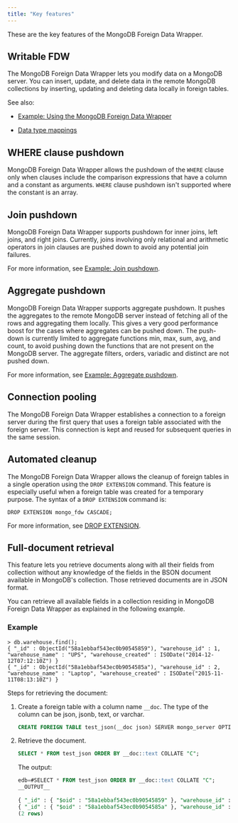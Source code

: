 ```yaml
---
title: "Key features"
---
```


<div id="features_of_mongo_fdw" class="registered_link"></div>

These are the key features of the MongoDB Foreign Data Wrapper.

## Writable FDW

The MongoDB Foreign Data Wrapper lets you modify data on a MongoDB server. You can insert, update, and delete data in the remote MongoDB collections by inserting, updating and deleting data locally in foreign tables. 

See also:

- [Example: Using the MongoDB Foreign Data Wrapper](08_example_using_the_mongo_data_adapter/#example_using_the_mongo_data_adapter)

- [Data type mappings](07_configuring_the_mongo_data_adapter/#data-type-mappings)

## WHERE clause pushdown

MongoDB Foreign Data Wrapper allows the pushdown of the `WHERE` clause only when clauses include the comparison expressions that have a column and a constant as arguments. `WHERE` clause pushdown isn't supported where the constant is an array.

## Join pushdown

MongoDB Foreign Data Wrapper supports pushdown for inner joins, left joins, and right joins. Currently, joins involving only relational and arithmetic operators in join clauses are pushed down to avoid any potential join failures.

For more information, see [Example: Join pushdown](08a_example_join_pushdown).

## Aggregate pushdown

MongoDB Foreign Data Wrapper supports aggregate pushdown. It pushes the aggregates to the remote MongoDB server instead of fetching all of the rows and aggregating them locally. This gives a very good performance boost for the cases where aggregates can be pushed down. The push-down is currently limited to aggregate functions min, max, sum, avg, and count, to avoid pushing down the functions that are not present on the MongoDB server. The aggregate filters, orders, variadic and distinct are not pushed down.

For more information, see [Example: Aggregate pushdown](08b_example_aggregate_pushdown).

## Connection pooling

The MongoDB Foreign Data Wrapper establishes a connection to a foreign server during the first query that uses a foreign table associated with the foreign server. This connection is kept and reused for subsequent queries in the same session.

## Automated cleanup

The MongoDB Foreign Data Wrapper allows the cleanup of foreign tables in a single operation using the `DROP EXTENSION` command. This feature is especially useful when a foreign table was created for a temporary purpose. The syntax of a `DROP EXTENSION` command is:

 `DROP EXTENSION mongo_fdw CASCADE;`

For more information, see [DROP EXTENSION](https://www.postgresql.org/docs/current/sql-dropextension.html).

## Full-document retrieval

This feature lets you retrieve documents along with all their fields from collection without any knowledge of the fields in the BSON document available in MongoDB's collection. Those retrieved documents are in JSON format.

You can retrieve all available fields in a collection residing in MongoDB Foreign Data Wrapper as explained in the following example.

### Example

```text
> db.warehouse.find();
{ "_id" : ObjectId("58a1ebbaf543ec0b90545859"), "warehouse_id" : 1, "warehouse_name" : "UPS", "warehouse_created" : ISODate("2014-12-12T07:12:10Z") }
{ "_id" : ObjectId("58a1ebbaf543ec0b9054585a"), "warehouse_id" : 2, "warehouse_name" : "Laptop", "warehouse_created" : ISODate("2015-11-11T08:13:10Z") }
```

Steps for retrieving the document:

1.  Create a foreign table with a column name `__doc`. The type of the column can be json, jsonb, text, or varchar.

    ```sql
    CREATE FOREIGN TABLE test_json(__doc json) SERVER mongo_server OPTIONS (database 'testdb', collection 'warehouse'); 
    ```

2.  Retrieve the document.

    ```sql
    SELECT * FROM test_json ORDER BY __doc::text COLLATE "C";
    ```

    The output:

    ```sql
    edb=#SELECT * FROM test_json ORDER BY __doc::text COLLATE "C";
    __OUTPUT__
                                                                          __doc                                                                  ---------------------------------------------------------------------------------------------------------------------------------------------------------
    { "_id" : { "$oid" : "58a1ebbaf543ec0b90545859" }, "warehouse_id" : 1, "warehouse_name" : "UPS", "warehouse_created" : { "$date" : 1418368330000 } }
    { "_id" : { "$oid" : "58a1ebbaf543ec0b9054585a" }, "warehouse_id" : 2, "warehouse_name" : "Laptop", "warehouse_created" : { "$date" : 1447229590000 } }
    (2 rows)
    ```
